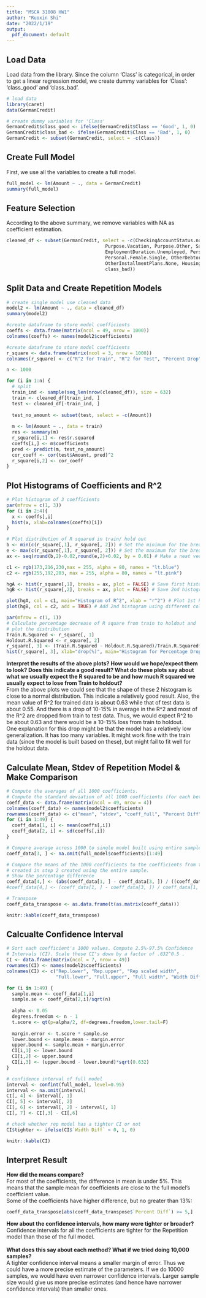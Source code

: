 ---
title: "MSCA 31008 HW1"
author: "Ruoxin Shi"
date: "2022/1/19"
output:
  pdf_document: default
---

<!-- # ```{r setup, include=FALSE} -->
<!-- # knitr::opts_chunk$set(include = FALSE) -->
<!-- # ``` -->

## Load Data

Load data from the library. Since the column 'Class' is categorical, in order to get a linear regression model,
we create dummy variables for 'Class': 'class_good' and 'class_bad'.

```{r GermanCredit, echo=TRUE}
# load data
library(caret)
data(GermanCredit)

# create dummy variables for 'Class'
GermanCredit$class_good <- ifelse(GermanCredit$Class == 'Good', 1, 0)
GermanCredit$class_bad <- ifelse(GermanCredit$Class == 'Bad', 1, 0)
GermanCredit <- subset(GermanCredit, select = -c(Class))
```

## Create Full Model

First, we use all the variables to create a full model.

```{r full_model, echo=TRUE}
full_model <- lm(Amount ~ ., data = GermanCredit)
summary(full_model)
```

## Feature Selection

According to the above summary, we remove variables with NA as coefficient estimation.

```{r feature, echo=TRUE}
cleaned_df <- subset(GermanCredit, select = -c(CheckingAccountStatus.none, CreditHistory.Critical, 
                                    Purpose.Vacation, Purpose.Other, SavingsAccountBonds.Unknown,
                                    EmploymentDuration.Unemployed, Personal.Male.Married.Widowed, 
                                    Personal.Female.Single, OtherDebtorsGuarantors.Guarantor, Property.Unknown,
                                    OtherInstallmentPlans.None, Housing.ForFree, Job.Management.SelfEmp.HighlyQualified,
                                    class_bad))
```

## Split Data and Create Repetition Models

```{r model2, echo=TRUE}
# create single model use cleaned data
model2 <- lm(Amount ~ ., data = cleaned_df)
summary(model2)
```
```{r coeff, echo=TRUE}
#create dataframe to store model coefficients
coeffs <- data.frame(matrix(ncol = 49, nrow = 1000))
colnames(coeffs) <- names(model2$coefficients)

#create dataframe to store model coefficients
r_square <- data.frame(matrix(ncol = 3, nrow = 1000))
colnames(r_square) <- c("R^2 for Train", "R^2 for Test", "Percent Drop")
```

```{r model, echo=TRUE}
n <- 1000

for (i in 1:n) {
  # split
  train_ind <- sample(seq_len(nrow(cleaned_df)), size = 632)
  train <- cleaned_df[train_ind, ]
  test <- cleaned_df[-train_ind, ]
  
  test_no_amount <- subset(test, select = -c(Amount))
  
  m <- lm(Amount ~ ., data = train)
  res <- summary(m)
  r_square[i,1] <- res$r.squared
  coeffs[i,] <- m$coefficients
  pred <- predict(m, test_no_amount)
  cor_coeff <- cor(test$Amount, pred)^2
  r_square[i,2] <- cor_coeff
}

```

## Plot Histograms of Coefficients and R^2

```{r plot1, echo=TRUE}
# Plot histogram of 3 coefficients
par(mfrow = c(1, 3))
for (i in 2:4){
  x <- coeffs[,i]
  hist(x, xlab=colnames(coeffs)[i])
}
```
```{r hist2}
# Plot distribution of R squared in train/ hold out
b <- min(c(r_square[,1], r_square[, 2])) # Set the minimum for the breakpoints
e <- max(c(r_square[,1], r_square[, 2])) # Set the maximum for the breakpoints
ax <- seq(round(b,2)-0.02,round(e,2)+0.02, by = 0.01) # Make a neat vector for the breakpoints

c1 <- rgb(173,216,230,max = 255, alpha = 80, names = "lt.blue")
c2 <- rgb(255,192,203, max = 255, alpha = 80, names = "lt.pink")

hgA <- hist(r_square[,1], breaks = ax, plot = FALSE) # Save first histogram data
hgB <- hist(r_square[,2], breaks = ax, plot = FALSE) # Save 2nd histogram data

plot(hgA, col = c1, main="Histogram of R^2", xlab = "r^2") # Plot 1st histogram using a transparent color
plot(hgB, col = c2, add = TRUE) # Add 2nd histogram using different color
```





```{r plot2, echo=TRUE}
par(mfrow = c(1, 1))
# Calculate percentage decrease of R square from train to holdout and
# plot the distribution
Train.R.Squared <- r_square[, 1]
Holdout.R.Squared <- r_square[, 2]
r_square[, 3] <- (Train.R.Squared - Holdout.R.Squared)/Train.R.Squared*100
hist(r_square[, 3], xlab="drop(%)", main="Histogram for Percentage Drop in R^2")
```

**Interpret the results of the above plots? How would we hope/expect them to look? Does this indicate a good result? What do these plots say about what we usually expect the R squared to be and how much R squared we usually expect to lose from Train to holdout?**
\
From the above plots we could see that the shape of these 2 histogram is close to a normal distribution. This indicate a relatively good result. Also, the mean value of R^2 for trained data is about 0.63 while that of test data is about 0.55. And there is a drop of 10-15% in average in the R^2 and most of the R^2 are dropped from train to test data. Thus, we would expect R^2 to be about 0.63 and there would be a 10-15% loss from train to holdout.
\
One explanation for this drop might be that the model has a relatively low generalization. It has too many variables. 
It might work fine with the train data (since the model is built based on these), but might fail to fit well for the 
holdout data.




## Calculate Mean, Stdev of Repetition Model & Make Comparison

```{r compute, echo=TRUE}
# Compute the averages of all 1000 coefficients.
# Compute the standard deviation of all 1000 coefficients (for each beta)
coeff_data <- data.frame(matrix(ncol = 49, nrow = 4))
colnames(coeff_data) <- names(model2$coefficients)
rownames(coeff_data) <- c("mean", "stdev", "coeff_full", "Percent Diff")
for (i in 1:49) {
  coeff_data[1, i] <- mean(coeffs[,i])
  coeff_data[2, i] <- sd(coeffs[,i])
}

# Compare average across 1000 to single model built using entire sample.
coeff_data[3, ] <- na.omit(full_model$coefficients)[1:49]

# Compare the means of the 1000 coefficients to the coefficients from the model 
# created in step 2 created using the entire sample. 
# Show the percentage difference
coeff_data[4,] <- (abs(coeff_data[1, ] - coeff_data[3, ]) / ((coeff_data[1, ] + coeff_data[3,]) / 2)) * 100
#coeff_data[4,] <- (coeff_data[1, ] - coeff_data[3, ]) / coeff_data[1, ]*100

# Transpose
coeff_data_transpose <- as.data.frame(t(as.matrix(coeff_data)))
```

```{r table, layout="l-body-outset", echo=TRUE}
knitr::kable(coeff_data_transpose)
```

## Calcualte Confidence Interval

```{r CI, echo=TRUE}
# Sort each coefficient's 1000 values. Compute 2.5%-97.5% Confidence
# Intervals (CI). Scale these CI's down by a factor of .632^0.5 . 
CI <- data.frame(matrix(ncol = 7, nrow = 49))
rownames(CI) <- names(model2$coefficients)
colnames(CI) <- c("Rep.lower", "Rep.upper", "Rep scaled width",
                  "Full.lower", "Full.upper", "Full width", "Width Diff")

for (i in 1:49) {
  sample.mean <- coeff_data[1,i]
  sample.se <- coeff_data[2,i]/sqrt(n)
  
  alpha <- 0.05
  degrees.freedom <- n - 1
  t.score <- qt(p=alpha/2, df=degrees.freedom,lower.tail=F)
  
  margin.error <- t.score * sample.se
  lower.bound <- sample.mean - margin.error
  upper.bound <- sample.mean + margin.error
  CI[i,1] <- lower.bound
  CI[i,2] <- upper.bound
  CI[i,3] <- (upper.bound - lower.bound)*sqrt(0.632)
}

# confidence interval of full model
interval <- confint(full_model, level=0.95)
interval <- na.omit(interval)
CI[, 4] <- interval[, 1]
CI[, 5] <- interval[, 2]
CI[, 6] <- interval[, 2] - interval[, 1]
CI[, 7] <- CI[,3] - CI[,6]

# check whether rep model has a tighter CI or not
CI$tighter <- ifelse(CI$`Width Diff` < 0, 1, 0)
```

```{r table2, layout="l-body-outset", echo=TRUE}
knitr::kable(CI)
```

## Interpret Result

**How did the means compare?**
\
For most of the coefficients, the difference in mean is under 5%. This means that the sample mean for coefficients are close to the full model's coefficient value.
\
Some of the coefficients have higher difference, but no greater than 13%: 

```{r great diff, echo=TRUE}
coeff_data_transpose[abs(coeff_data_transpose$`Percent Diff`) >= 5,]
```



**How about the confidence intervals, how many were tighter or broader?** 
\
Confidence intervals for all the coefficients are tighter for the Repetition model than those of the full model.
\
\
**What does this say about each method? What if we tried doing 10,000 samples?**
\
A tighter confidence interval means a smaller margin of error. Thus we could have a more precise estimate
of the parameters. If we do 10000 samples, we would have even narrower confidence intervals. Larger sample
size would give us more precise estimates (and hence have narrower confidence intervals) than smaller ones.

